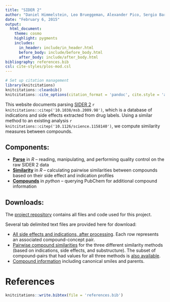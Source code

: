 ```yaml
---
title: "SIDER 2"
author: "Daniel Himmelstein, Leo Brueggeman, Alexander Pico, Sergio Baranzini"
date: "February 6, 2015"
output:
  html_document:
    theme: cosmo
    highlight: pygments
    includes:
      in_header: include/in_header.html
      before_body: include/before_body.html
      after_body: include/after_body.html
bibliography: references.bib
csl: cite-styles/plos-mod.csl
---
```


```r
# Set up citation management
library(knitcitations)
knitcitations::cleanbib()
knitcitations::cite_options(citation_format = 'pandoc', cite.style = 'authoryear', hyperlink = 'to.bib', super = TRUE)
```

This website documents parsing [SIDER 2](http://sideeffects.embl.de) `r knitcitations::citep('10.1038/msb.2009.98')`, which is a database of indications and side effects extracted from drug labels. Using a similar method to an existing analysis `r knitcitations::citep('10.1126/science.1158140')`, we compute similarity measures between compounds.

## Components:

+ [**Parse**](parse) in *R* -- reading, manipulating, and performing quality control on the raw SIDER 2 data
+ [**Similarity**](similarity) in *R* -- calculating pairwise similarities between compounds based on their side effect and indication profiles
+ [**Compounds**](compounds) in *python* -- querying PubChem for additional compound information

## Downloads:

The [project repository](https://github.com/dhimmel/SIDER2) contains all files and code used for this project.

Several tab delimited text files are provided here for download:

+ [All side effects and indications, after processing](data/sider2-processed.txt). Each row represents an associated compound-concept pair.
+ [Pairwise compound similarities](data/similarities.txt.gz) for the three different similarity methods (based on indications, side effects, and substructure). The subset of compound-pairs that had values for all three methods is [also available](data/similarities-complete.txt.gz).
+ [Compound information](data/compounds.txt) including canonical smiles and parents.

# References

```r
knitcitations::write.bibtex(file = 'references.bib')
```